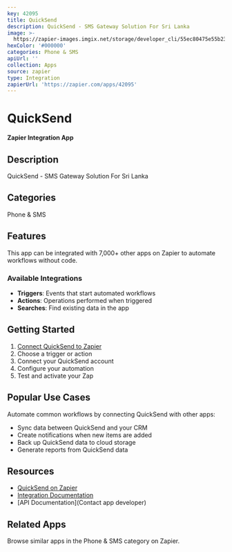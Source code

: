 ```yaml
---
key: 42095
title: QuickSend
description: QuickSend - SMS Gateway Solution For Sri Lanka
image: >-
  https://zapier-images.imgix.net/storage/developer_cli/55ec80475e55b23b9a248bccbf65bed6.png?auto=format%2Ccompress&ixlib=python-3.0.0&q=50
hexColor: '#000000'
categories: Phone & SMS
apiUrl: ''
collection: Apps
source: zapier
type: Integration
zapierUrl: 'https://zapier.com/apps/42095'
---
```

# QuickSend

**Zapier Integration App**

## Description

QuickSend - SMS Gateway Solution For Sri Lanka

## Categories

Phone & SMS

## Features

This app can be integrated with 7,000+ other apps on Zapier to automate workflows without code.

### Available Integrations

- **Triggers**: Events that start automated workflows
- **Actions**: Operations performed when triggered
- **Searches**: Find existing data in the app

## Getting Started

1. [Connect QuickSend to Zapier](https://zapier.com/apps/42095)
2. Choose a trigger or action
3. Connect your QuickSend account
4. Configure your automation
5. Test and activate your Zap

## Popular Use Cases

Automate common workflows by connecting QuickSend with other apps:

- Sync data between QuickSend and your CRM
- Create notifications when new items are added
- Back up QuickSend data to cloud storage
- Generate reports from QuickSend data

## Resources

- [QuickSend on Zapier](https://zapier.com/apps/42095)
- [Integration Documentation](https://zapier.com/apps/42095/integrations)
- [API Documentation](Contact app developer)

## Related Apps

Browse similar apps in the Phone & SMS category on Zapier.
